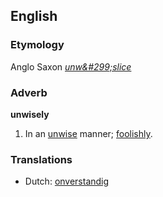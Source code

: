 ==English==

===Etymology===
Anglo Saxon ''[[unw&#299;slice]]''
===Adverb===
'''unwisely'''

#In an [[unwise]] manner; [[foolishly]].

===Translations===
*Dutch: [[onverstandig]]